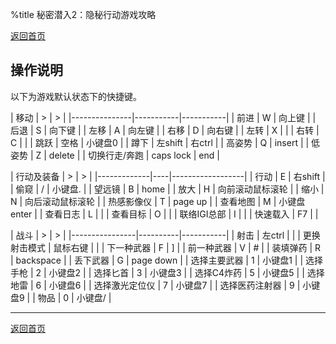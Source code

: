 ﻿%title 秘密潜入2：隐秘行动游戏攻略

[[index|返回首页]]

== 操作说明 ==

以下为游戏默认状态下的快捷键。

| 移动          | >         | >         |
|---------------|-----------|-----------|
| 前进          | W         | 向上键    |
| 后退          | S         | 向下键    |
| 左移          | A         | 向左键    |
| 右移          | D         | 向右键    |
| 左转          | X         |           |
| 右转          | C         |           |
| 跳跃          | 空格      | 小键盘0 |
| 蹲下          | 左shift   | 右ctrl    |
| 高姿势        | Q         | insert    |
| 低姿势        | Z         | delete    |
| 切换行走/奔跑 | caps lock | end       |

| 行动及装备  | >  | >                |
|-------------|----|------------------|
| 行动        | E  | 右shift          |
| 偷窥        | /  | 小键盘.          |
| 望远镜      | B  | home             |
| 放大        | H  | 向前滚动鼠标滚轮 |
| 缩小        | N  | 向后滚动鼠标滚轮 |
| 热感影像仪  | T  | page up          |
| 查看地图    | M  | 小键盘enter      |
| 查看日志    | L  |                  |
| 查看目标    | O  |                  |
| 联络IGI总部 | I  |                  |
| 快速载入    | F7 |                  |

| 战斗           | >        | >         |
|----------------|----------|-----------|
| 射击           | 左ctrl   |           |
| 更换射击模式   | 鼠标右键 |           |
| 下一种武器     | F        | ]         |
| 前一种武器     | V        | #         |
| 装填弹药       | R        | backspace |
| 丢下武器       | G        | page down |
| 选择主要武器   | 1        | 小键盘1   |
| 选择手枪       | 2        | 小键盘2   |
| 选择匕首       | 3        | 小键盘3   |
| 选择C4炸药     | 5        | 小键盘5   |
| 选择地雷       | 6        | 小键盘6   |
| 选择激光定位仪 | 7        | 小键盘7   |
| 选择医药注射器 | 9        | 小键盘9   |
| 物品           | 0        | 小键盘/   |

<hr>
[[index|返回首页]]
